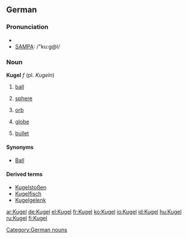 {{see|kugel}}
==German==

===Pronunciation===
*{{IPA|/ˈkuːgəl/}}
*[[w:SAMPA|SAMPA]]: /"ku:g@l/

===Noun===
'''Kugel''' ''f'' (pl. ''Kugeln'')

# [[ball]]
# {{geometry}} [[sphere]]
# [[orb]]
# {{geography}} [[globe]]
# [[bullet]]

====Synonyms====
*[[Ball]]

====Derived terms====
* [[Kugelstoßen]] {{n}}
* [[Kugelfisch]] {{m}}
* [[Kugelgelenk]] {{n}}
[[Category:German nouns]]

[[ar:Kugel]]
[[de:Kugel]]
[[el:Kugel]]
[[fr:Kugel]]
[[ko:Kugel]]
[[io:Kugel]]
[[id:Kugel]]
[[hu:Kugel]]
[[ru:Kugel]]
[[fi:Kugel]]